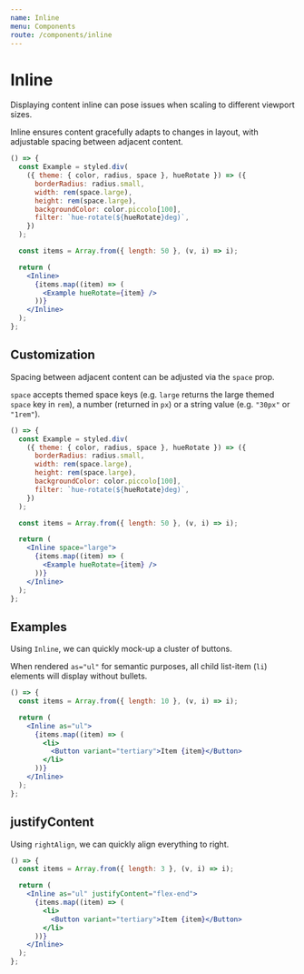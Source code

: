 ```yaml
---
name: Inline
menu: Components
route: /components/inline
---
```


# Inline

Displaying content inline can pose issues when scaling to different viewport sizes.

Inline ensures content gracefully adapts to changes in layout, with adjustable spacing between adjacent content.

```jsx react-live
() => {
  const Example = styled.div(
    ({ theme: { color, radius, space }, hueRotate }) => ({
      borderRadius: radius.small,
      width: rem(space.large),
      height: rem(space.large),
      backgroundColor: color.piccolo[100],
      filter: `hue-rotate(${hueRotate}deg)`,
    })
  );

  const items = Array.from({ length: 50 }, (v, i) => i);

  return (
    <Inline>
      {items.map((item) => (
        <Example hueRotate={item} />
      ))}
    </Inline>
  );
};
```

## Customization

Spacing between adjacent content can be adjusted via the `space` prop.

`space` accepts themed space keys (e.g. `large` returns the large themed `space`
key in `rem`), a number (returned in `px`) or a string value (e.g. `"30px"` or
`"1rem"`).

```jsx react-live
() => {
  const Example = styled.div(
    ({ theme: { color, radius, space }, hueRotate }) => ({
      borderRadius: radius.small,
      width: rem(space.large),
      height: rem(space.large),
      backgroundColor: color.piccolo[100],
      filter: `hue-rotate(${hueRotate}deg)`,
    })
  );

  const items = Array.from({ length: 50 }, (v, i) => i);

  return (
    <Inline space="large">
      {items.map((item) => (
        <Example hueRotate={item} />
      ))}
    </Inline>
  );
};
```

## Examples

Using `Inline`, we can quickly mock-up a cluster of buttons.

When rendered `as="ul"` for semantic purposes, all child
list-item (`li`) elements will display without bullets.

```jsx react-live
() => {
  const items = Array.from({ length: 10 }, (v, i) => i);

  return (
    <Inline as="ul">
      {items.map((item) => (
        <li>
          <Button variant="tertiary">Item {item}</Button>
        </li>
      ))}
    </Inline>
  );
};
```

## justifyContent

Using `rightAlign`, we can quickly align everything to right.

```jsx react-live
() => {
  const items = Array.from({ length: 3 }, (v, i) => i);

  return (
    <Inline as="ul" justifyContent="flex-end">
      {items.map((item) => (
        <li>
          <Button variant="tertiary">Item {item}</Button>
        </li>
      ))}
    </Inline>
  );
};
```
